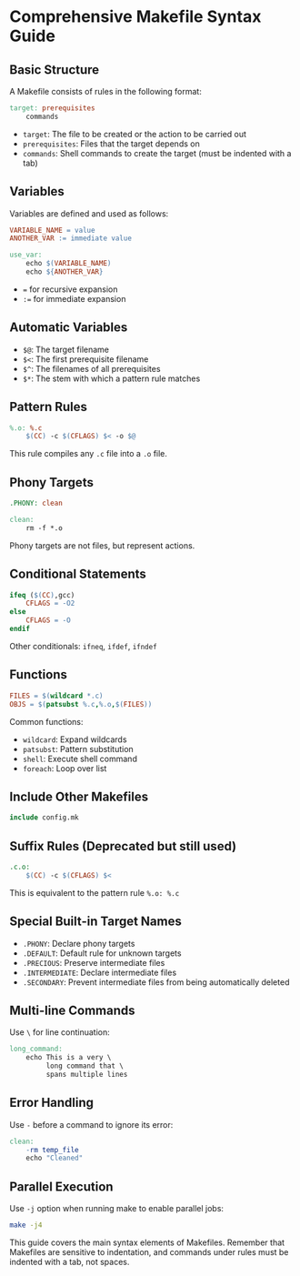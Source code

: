 # Comprehensive Makefile Syntax Guide

## Basic Structure

A Makefile consists of rules in the following format:

```makefile
target: prerequisites
    commands
```

- `target`: The file to be created or the action to be carried out
- `prerequisites`: Files that the target depends on
- `commands`: Shell commands to create the target (must be indented with a tab)

## Variables

Variables are defined and used as follows:

```makefile
VARIABLE_NAME = value
ANOTHER_VAR := immediate value

use_var:
    echo $(VARIABLE_NAME)
    echo ${ANOTHER_VAR}
```

- `=` for recursive expansion
- `:=` for immediate expansion

## Automatic Variables

- `$@`: The target filename
- `$<`: The first prerequisite filename
- `$^`: The filenames of all prerequisites
- `$*`: The stem with which a pattern rule matches

## Pattern Rules

```makefile
%.o: %.c
    $(CC) -c $(CFLAGS) $< -o $@
```

This rule compiles any `.c` file into a `.o` file.

## Phony Targets

```makefile
.PHONY: clean

clean:
    rm -f *.o
```

Phony targets are not files, but represent actions.

## Conditional Statements

```makefile
ifeq ($(CC),gcc)
    CFLAGS = -O2
else
    CFLAGS = -O
endif
```

Other conditionals: `ifneq`, `ifdef`, `ifndef`

## Functions

```makefile
FILES = $(wildcard *.c)
OBJS = $(patsubst %.c,%.o,$(FILES))
```

Common functions:

- `wildcard`: Expand wildcards
- `patsubst`: Pattern substitution
- `shell`: Execute shell command
- `foreach`: Loop over list

## Include Other Makefiles

```makefile
include config.mk
```

## Suffix Rules (Deprecated but still used)

```makefile
.c.o:
    $(CC) -c $(CFLAGS) $<
```

This is equivalent to the pattern rule `%.o: %.c`

## Special Built-in Target Names

- `.PHONY`: Declare phony targets
- `.DEFAULT`: Default rule for unknown targets
- `.PRECIOUS`: Preserve intermediate files
- `.INTERMEDIATE`: Declare intermediate files
- `.SECONDARY`: Prevent intermediate files from being automatically deleted

## Multi-line Commands

Use `\` for line continuation:

```makefile
long_command:
    echo This is a very \
         long command that \
         spans multiple lines
```

## Error Handling

Use `-` before a command to ignore its error:

```makefile
clean:
    -rm temp_file
    echo "Cleaned"
```

## Parallel Execution

Use `-j` option when running make to enable parallel jobs:

```bash
make -j4
```

This guide covers the main syntax elements of Makefiles. Remember that Makefiles are sensitive to indentation, and commands under rules must be indented with a tab, not spaces.

